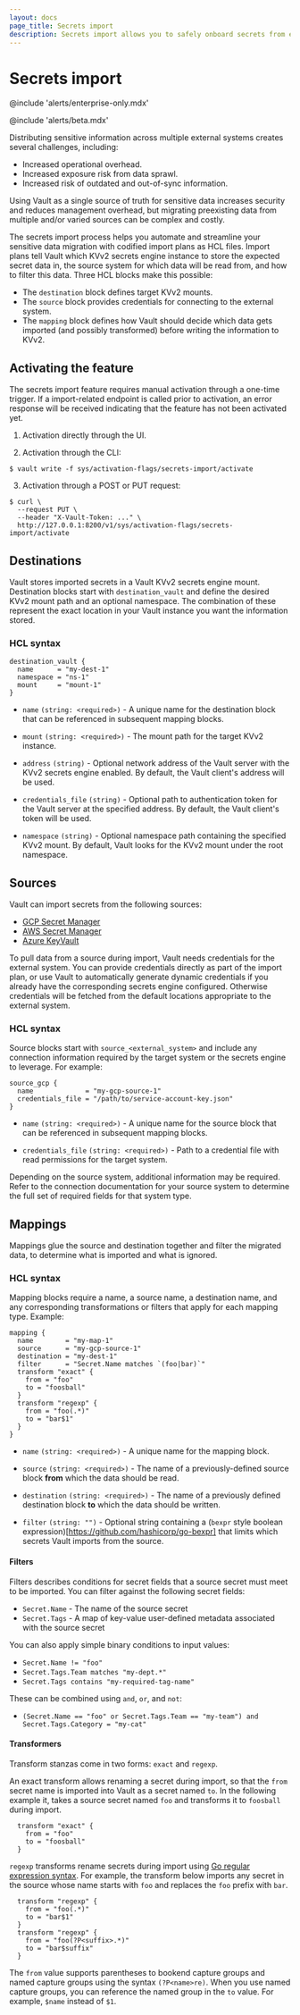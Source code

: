 ```yaml
---
layout: docs
page_title: Secrets import
description: Secrets import allows you to safely onboard secrets from external sources into Vault KV for management.
---
```



# Secrets import

@include 'alerts/enterprise-only.mdx'

@include 'alerts/beta.mdx'

Distributing sensitive information across multiple external systems creates
several challenges, including:

- Increased operational overhead.
- Increased exposure risk from data sprawl.
- Increased risk of outdated and out-of-sync information.

Using Vault as a single source of truth for sensitive data increases
security and reduces management overhead, but migrating preexisting data from multiple
and/or varied sources can be complex and costly.

The secrets import process helps you automate and streamline your sensitive data
migration with codified import plans as HCL files. Import plans tell Vault which KVv2 secrets
engine instance to store the expected secret data in, the source system for which data will be
read from, and how to filter this data. Three HCL blocks make this possible:

- The `destination` block defines target KVv2 mounts.
- The `source` block provides credentials for connecting to the external system.
- The `mapping` block defines how Vault should decide which data gets imported (and possibly
  transformed) before writing the information to KVv2.

## Activating the feature

The secrets import feature requires manual activation through a one-time trigger. If a import-related endpoint is called prior to
activation, an error response will be received indicating that the feature has not been activated yet.

1. Activation directly through the UI.

2. Activation through the CLI:

  ```shell-session
  $ vault write -f sys/activation-flags/secrets-import/activate
  ```

3. Activation through a POST or PUT request:

  ```shell-session
  $ curl \
    --request PUT \
    --header "X-Vault-Token: ..." \
    http://127.0.0.1:8200/v1/sys/activation-flags/secrets-import/activate
  ```

## Destinations

Vault stores imported secrets in a Vault KVv2 secrets engine mount. Destination
blocks start with `destination_vault` and define the desired KVv2 mount path and
an optional namespace. The combination of these represent the exact location in your
Vault instance you want the information stored.

### HCL syntax

```hcl
destination_vault {
  name      = "my-dest-1"
  namespace = "ns-1"
  mount     = "mount-1"
}
```

- `name` `(string: <required>)` - A unique name for the destination block that can
  be referenced in subsequent mapping blocks.

- `mount` `(string: <required>)` - The mount path for the target KVv2 instance.

- `address` `(string)` - Optional network address of the Vault server with the
  KVv2 secrets engine enabled. By default, the Vault client's address will be used.

- `credentials_file` `(string)` - Optional path to authentication token for the Vault
  server at the specified address. By default, the Vault client's token will be used.

- `namespace` `(string)` - Optional namespace path containing the specified KVv2
  mount. By default, Vault looks for the KVv2 mount under the root namespace.

## Sources

Vault can import secrets from the following sources:
- [GCP Secret Manager](/vault/docs/import/gcpsm)
- [AWS Secret Manager](/vault/docs/import/awssm)
- [Azure KeyVault](/vault/docs/import/azurekv)

To pull data from a source during import, Vault needs credentials for the
external system. You can provide credentials directly as part of the import
plan, or use Vault to automatically generate dynamic credentials if you already
have the corresponding secrets engine configured.  Otherwise credentials will be
fetched from the default locations appropriate to the external system.

### HCL syntax

Source blocks start with `source_<external_system>` and include any connection
information required by the target system or the secrets engine to leverage. For example:

```hcl
source_gcp {
  name             = "my-gcp-source-1"
  credentials_file = "/path/to/service-account-key.json"
}
```

- `name` `(string: <required>)` - A unique name for the source block that can be
  referenced in subsequent mapping blocks.

- `credentials_file` `(string: <required>)` - Path to a credential file with
  read permissions for the target system.

Depending on the source system, additional information may be required. Refer to
the connection documentation for your source system to determine the full set of
required fields for that system type.

## Mappings

Mappings glue the source and destination together and filter the migrated data,
to determine what is imported and what is ignored.

### HCL syntax

Mapping blocks require a name, a source name, a destination name, and any corresponding
transformations or filters that apply for each mapping type. Example:

```hcl
mapping {
  name        = "my-map-1"
  source      = "my-gcp-source-1"
  destination = "my-dest-1"
  filter      = "Secret.Name matches `(foo|bar)`"
  transform "exact" {
    from = "foo"
    to = "foosball"
  }
  transform "regexp" {
    from = "foo(.*)"
    to = "bar$1"
  }
}
```

- `name` `(string: <required>)` - A unique name for the mapping block.

- `source` `(string: <required>)` - The name of a previously-defined source block
  **from** which the data should be read.

- `destination` `(string: <required>)` - The name of a previously defined
  destination block **to** which the data should be written.

- `filter` `(string: "")` - Optional string containing a (`bexpr` style boolean expression)[https://github.com/hashicorp/go-bexpr]
 that limits which secrets Vault imports from the source.

#### Filters

Filters describes conditions for secret fields that a source secret must meet to be imported. You can filter against the following secret fields:

- `Secret.Name` - The name of the source secret
- `Secret.Tags` - A map of key-value user-defined metadata associated with the source secret

You can also apply simple binary conditions to input values:

- `Secret.Name != "foo"`
- `Secret.Tags.Team matches "my-dept.*"`
- `Secret.Tags contains "my-required-tag-name"`

These can be combined using `and`, `or`, and `not`:

- `(Secret.Name == "foo" or Secret.Tags.Team == "my-team") and Secret.Tags.Category = "my-cat"`

#### Transformers

Transform stanzas come in two forms: `exact` and `regexp`.

An exact transform allows renaming a secret during import, so that the `from` secret name
is imported into Vault as a secret named `to`.  In the following example it, takes a source secret
named `foo` and transforms it to `foosball` during import.

```hcl
  transform "exact" {
    from = "foo"
    to = "foosball"
  }
```

`regexp` transforms rename secrets during import using
[Go regular expression syntax](https://github.com/google/re2/wiki/Syntax). For
example, the transform below imports any secret in the source whose name starts
with `foo` and replaces the `foo` prefix with `bar`.

```hcl
  transform "regexp" {
    from = "foo(.*)"
    to = "bar$1"
  }
  transform "regexp" {
    from = "foo(?P<suffix>.*)"
    to = "bar$suffix"
  }
```

The `from` value supports parentheses to bookend capture groups and named
capture groups using the syntax `(?P<name>re)`. When you use named capture
groups, you can reference the named group in the `to` value. For example,
`$name` instead of `$1`.
